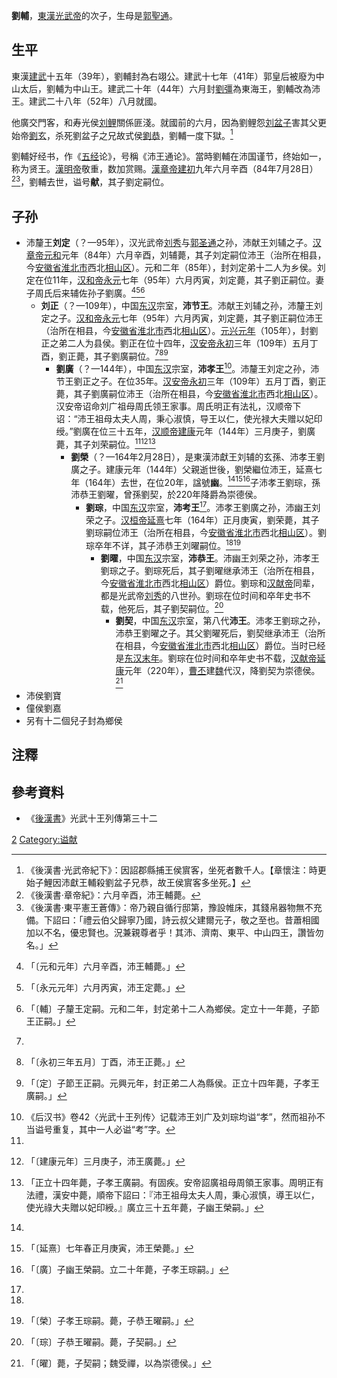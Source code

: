 '''劉輔'''{{BD|20年代||84年|7月28日|catIdx=L}}，[[東漢|東漢]][[光武帝|光武帝]]的次子，生母是[[郭聖通|郭聖通]]。

== 生平 ==
東漢[[建武_(漢光武帝)|建武]]十五年（39年），劉輔封為右翊公。建武十七年（41年）郭皇后被廢为中山太后，劉輔为中山王。建武二十年（44年）六月封[[劉彊|劉彊]]為東海王，劉輔改為沛王。建武二十八年（52年）八月就國。

他廣交門客，和寿光侯[[刘鲤|刘鲤]]關係匪淺。就國前的六月，因為劉鲤怨[[刘盆子|刘盆子]]害其父更始帝[[更始帝|劉玄]]，杀死劉盆子之兄故式侯[[刘恭_(式侯)|劉恭]]，劉輔一度下獄。<ref>《後漢書·光武帝紀下》：因詔郡縣捕王侯賔客，坐死者數千人。【章懷注：時更始子鯉因沛獻王輔殺劉盆子兄恭，故王侯賔客多坐死。】</ref>

劉輔好经书，作《[[五经|五经]]论》，号稱《沛王通论》。當時劉輔在沛国谨节，终始如一，称为贤王。[[漢明帝|漢明帝]]敬重，数加赏赐。[[漢章帝|漢章帝]][[建初_(东汉)|建初]]九年六月辛酉（84年7月28日）<ref>《後漢書·章帝紀》：六月辛酉，沛王輔薨。</ref><ref>《後漢書·東平憲王蒼傳》：帝乃親自循行邸第，豫設帷床，其錢帛器物無不充備。下詔曰：「禮云伯父歸寧乃國，詩云叔父建爾元子，敬之至也。昔蕭相國加以不名，優忠賢也。況兼親尊者乎！其沛、濟南、東平、中山四王，讚皆勿名。」</ref>，劉輔去世，谥号'''献'''，其子劉定嗣位。

==子孙==
*沛釐王'''刘定'''（？—95年），汉光武帝[[刘秀|刘秀]]与[[郭圣通|郭圣通]]之孙，沛献王刘辅之子。[[汉章帝|汉章帝]][[元和_(东汉)|元和]]元年（84年）六月辛酉，刘辅薨，其子刘定嗣位沛王（治所在相县，今[[安徽省|安徽省]][[淮北市|淮北市]]西北[[相山区|相山区]]）。元和二年（85年），封刘定弟十二人为乡侯。刘定在位11年，[[汉和帝|汉和帝]][[永元_(东汉)|永元]]七年（95年）六月丙寅，刘定薨，其子劉正嗣位。妻子周氏后来辅佐孙子劉廣。<ref>{{cite wikisource|title=後漢書本紀第三章帝|last=范曄|wslink=zh:後漢書/卷3}}「〔元和元年〕六月辛酉，沛王輔薨。」</ref><ref name="#1">{{cite wikisource|title=後漢書本紀第四和帝|last=范曄|wslink=zh:後漢書/卷4}}「〔永元元年〕六月丙寅，沛王定薨。」</ref><ref>{{cite wikisource|title=後漢書列傳第三十二光武十王|last=范曄|wslink=zh:後漢書/卷42}}「〔輔〕子釐王定嗣。元和二年，封定弟十二人為鄉侯。定立十一年薨，子節王正嗣。」</ref>
**'''刘正'''（？—109年），中国[[东汉|东汉]]宗室，'''沛节王'''。沛献王刘辅之孙，沛釐王刘定之子。[[汉和帝|汉和帝]][[永元_(东汉)|永元]]七年（95年）六月丙寅，刘定薨，其子劉正嗣位沛王（治所在相县，今[[安徽省|安徽省]][[淮北市|淮北市]]西北[[相山区|相山区]]）。[[元兴_(东汉)|元兴元年]]（105年），封劉正之弟二人为县侯。劉正在位十四年，[[汉安帝|汉安帝]][[永初_(东汉)|永初]]三年（109年）五月丁酉，劉正薨，其子劉廣嗣位。<ref name="#1"/><ref name="#2">{{cite wikisource|title=後漢書本紀第五安帝|last=范曄|wslink=zh:後漢書/卷5}}「〔永初三年五月〕丁酉，沛王正薨。」</ref><ref>{{cite wikisource|title=後漢書列傳第三十二光武十王|last=范曄|wslink=zh:後漢書/卷42}}「〔定〕子節王正嗣。元興元年，封正弟二人為縣侯。正立十四年薨，子孝王廣嗣。」</ref>
***'''劉廣'''（？—144年），中国[[东汉|东汉]]宗室，'''沛孝王'''<ref name="#3">《后汉书》卷42〈光武十王列传〉记载沛王刘广及刘琮均谥“孝”，然而祖孙不当谥号重复，其中一人必谥“考”字。</ref>。沛釐王刘定之孙，沛节王劉正之子。在位35年。[[汉安帝|汉安帝]][[永初_(东汉)|永初]]三年（109年）五月丁酉，劉正薨，其子劉廣嗣位沛王（治所在相县，今[[安徽省|安徽省]][[淮北市|淮北市]]西北[[相山区|相山区]]）。汉安帝诏命刘广祖母周氏领王家事。周氏明正有法礼，汉顺帝下诏：“沛王祖母太夫人周，秉心淑慎，导王以仁，使光禄大夫赠以妃印绶。”劉廣在位三十五年，[[汉顺帝|汉顺帝]][[建康_(东汉)|建康]]元年（144年）三月庚子，劉廣薨，其子刘荣嗣位。<ref name="#2"/><ref name="#4">{{cite wikisource|title=後漢書本紀第六順帝|last=范曄|wslink=zh:後漢書/卷6}}「〔建康元年〕三月庚子，沛王廣薨。」</ref><ref>{{cite wikisource|title=後漢書列傳第三十二光武十王|last=范曄|wslink=zh:後漢書/卷42}}「正立十四年薨，子孝王廣嗣。有固疾。安帝詔廣祖母周領王家事。周明正有法禮，漢安中薨，順帝下詔曰：『沛王祖母太夫人周，秉心淑慎，導王以仁，使光祿大夫贈以妃印綬。』廣立三十五年薨，子幽王榮嗣。」</ref>
****'''劉榮'''（？—164年2月28日），是東漢沛獻王刘辅的玄孫、沛孝王劉廣之子。建康元年（144年）父親逝世後，劉榮繼位沛王，延熹七年（164年）去世，在位20年，諡號'''幽'''。<ref name="#4"/><ref name="#5">{{cite wikisource|title=後漢書本紀第七桓帝|last=范曄|wslink=zh:後漢書/卷7}}「〔延熹〕七年春正月庚寅，沛王榮薨。」</ref><ref>{{cite wikisource|title=後漢書列傳第三十二光武十王|last=范曄|wslink=zh:後漢書/卷42}}「〔廣〕子幽王榮嗣。立二十年薨，子孝王琮嗣。」</ref>子沛孝王劉琮，孫沛恭王劉曜，曾孫劉契，於220年降爵為崇德侯。
*****'''劉琮'''，中国[[东汉|东汉]]宗室，'''沛考王'''<ref name="#3"/>。沛孝王劉廣之孙，沛幽王刘荣之子。[[汉桓帝|汉桓帝]][[延熹|延熹]]七年（164年）正月庚寅，劉荣薨，其子劉琮嗣位沛王（治所在相县，今[[安徽省|安徽省]][[淮北市|淮北市]]西北[[相山区|相山区]]）。劉琮卒年不详，其子沛恭王刘曜嗣位。<ref name="#5"/><ref>{{cite wikisource|title=後漢書列傳第三十二光武十王|last=范曄|wslink=zh:後漢書/卷42}}「〔榮〕子孝王琮嗣。薨，子恭王曜嗣。」</ref>
******'''劉曜'''，中国[[东汉|东汉]]宗室，'''沛恭王'''。沛幽王刘荣之孙，沛孝王劉琮之子。劉琮死后，其子劉曜继承沛王（治所在相县，今[[安徽省|安徽省]][[淮北市|淮北市]]西北[[相山区|相山区]]）爵位。劉琮和[[汉献帝|汉献帝]]同辈，都是光武帝[[刘秀|刘秀]]的八世孙。劉琮在位时间和卒年史书不载，他死后，其子劉契嗣位。<ref>{{cite wikisource|title=後漢書列傳第三十二光武十王|last=范曄|wslink=zh:後漢書/卷42}}「〔琮〕子恭王曜嗣。薨，子契嗣。」</ref>
*******'''劉契'''，中国[[东汉|东汉]]宗室，第八代'''沛王'''。沛孝王劉琮之孙，沛恭王劉曜之子。其父劉曜死后，劉契继承沛王（治所在相县，今[[安徽省|安徽省]][[淮北市|淮北市]]西北[[相山区|相山区]]）爵位。当时已经是[[东汉末年|东汉末年]]。劉琮在位时间和卒年史书不载，[[汉献帝|汉献帝]][[延康_(东汉)|延康]]元年（220年），[[曹丕|曹丕]]建[[曹魏|魏]]代汉，降劉契为崇德侯。<ref>{{cite wikisource|title=後漢書列傳第三十二光武十王|last=范曄|wslink=zh:後漢書/卷42}}「〔曜〕薨，子契嗣；魏受禪，以為崇德侯。」</ref>
*沛侯劉寶
*僮侯劉嘉
*另有十二個兒子封為鄉侯

==注釋==
{{Reflist}}

==參考資料==
*《[[後漢書|後漢書]]》光武十王列傳第三十二

{{start box}}
{{s-before|[[劉茂_(中山王)|劉茂]]}}
{{s-title|[[東漢|東漢]][[中山國|中山王]]|41年－44年在位}}
{{s-after|[[劉焉_(中山王)|劉焉]]}}
{{s-before|無}}
{{s-title|[[東漢|東漢]][[沛王|沛王]]|44年－84年在位}}
{{s-after|[[劉定_(沛王)|劉定]]}}
{{end box}}

[[Category:汉光武帝皇子|2]]
[[Category:谥献|Category:谥献]]